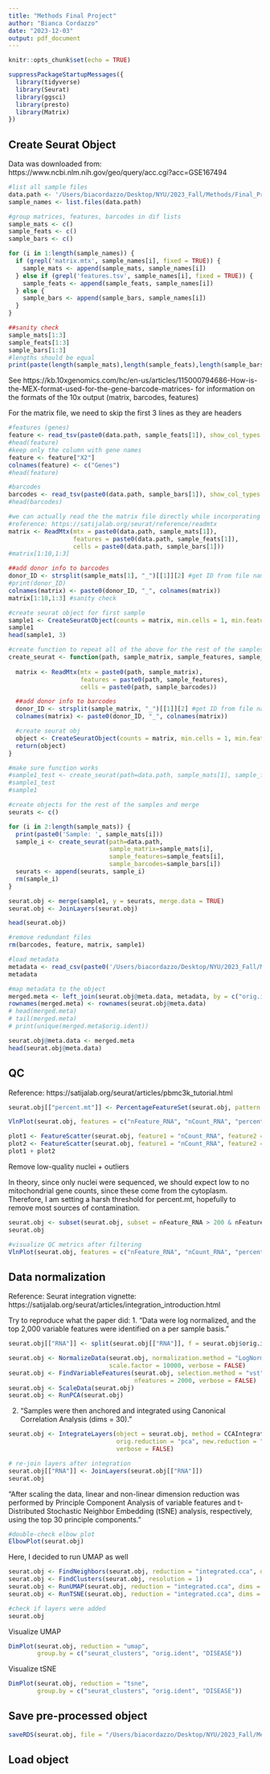 ```yaml
---
title: "Methods Final Project"
author: "Bianca Cordazzo"
date: "2023-12-03"
output: pdf_document
---
```


```r
knitr::opts_chunk$set(echo = TRUE)
```

```r
suppressPackageStartupMessages({
  library(tidyverse)
  library(Seurat)
  library(ggsci)
  library(presto)
  library(Matrix)
})
```

## Create Seurat Object

Data was downloaded from: https://www.ncbi.nlm.nih.gov/geo/query/acc.cgi?acc=GSE167494

```r
#list all sample files
data.path <- '/Users/biacordazzo/Desktop/NYU/2023_Fall/Methods/Final_Project/GSE167494_RAW/'
sample_names <- list.files(data.path)

#group matrices, features, barcodes in dif lists
sample_mats <- c()
sample_feats <- c()
sample_bars <- c()

for (i in 1:length(sample_names)) {
  if (grepl('matrix.mtx', sample_names[i], fixed = TRUE)) {
    sample_mats <- append(sample_mats, sample_names[i])
  } else if (grepl('features.tsv', sample_names[i], fixed = TRUE)) {
    sample_feats <- append(sample_feats, sample_names[i])
  } else {
    sample_bars <- append(sample_bars, sample_names[i])
  }
}

##sanity check
sample_mats[1:3]
sample_feats[1:3]
sample_bars[1:3]
#lengths should be equal
print(paste(length(sample_mats),length(sample_feats),length(sample_bars)))
```

See https://kb.10xgenomics.com/hc/en-us/articles/115000794686-How-is-the-MEX-format-used-for-the-gene-barcode-matrices- for information on the formats of the 10x output (matrix, barcodes, features)

For the matrix file, we need to skip the first 3 lines as they are headers

```r
#features (genes)
feature <- read_tsv(paste0(data.path, sample_feats[1]), show_col_types = FALSE, col_names = FALSE)
#head(feature)   
#keep only the column with gene names
feature <- feature["X2"]
colnames(feature) <- c("Genes")
#head(feature)

#barcodes 
barcodes <- read_tsv(paste0(data.path, sample_bars[1]), show_col_types = FALSE, col_names = FALSE)
#head(barcodes)

#we can actually read the the matrix file directly while incorporating both features + barcodes
#reference: https://satijalab.org/seurat/reference/readmtx
matrix <- ReadMtx(mtx = paste0(data.path, sample_mats[1]), 
                  features = paste0(data.path, sample_feats[1]),
                  cells = paste0(data.path, sample_bars[1]))
#matrix[1:10,1:3]

##add donor info to barcodes
donor_ID <- strsplit(sample_mats[1], "_")[[1]][2] #get ID from file name
#print(donor_ID)
colnames(matrix) <- paste0(donor_ID, "_", colnames(matrix))
matrix[1:10,1:3] #sanity check
```



```r
#create seurat object for first sample
sample1 <- CreateSeuratObject(counts = matrix, min.cells = 1, min.features = 1)
sample1
head(sample1, 3)
```

```r
#create function to repeat all of the above for the rest of the samples
create_seurat <- function(path, sample_matrix, sample_features, sample_barcodes) {
  
  matrix <- ReadMtx(mtx = paste0(path, sample_matrix), 
                    features = paste0(path, sample_features),
                    cells = paste0(path, sample_barcodes))

  ##add donor info to barcodes
  donor_ID <- strsplit(sample_matrix, "_")[[1]][2] #get ID from file name
  colnames(matrix) <- paste0(donor_ID, "_", colnames(matrix))

  #create seurat obj
  object <- CreateSeuratObject(counts = matrix, min.cells = 1, min.features = 1)
  return(object)
}
```

```r
#make sure function works
#sample1_test <- create_seurat(path=data.path, sample_mats[1], sample_feats[1], sample_bars[1])
#sample1_test
#sample1
```

```r
#create objects for the rest of the samples and merge
seurats <- c()

for (i in 2:length(sample_mats)) {
  print(paste0('Sample: ', sample_mats[i]))
  sample_i <- create_seurat(path=data.path, 
                            sample_matrix=sample_mats[i], 
                            sample_features=sample_feats[i], 
                            sample_barcodes=sample_bars[i])
  seurats <- append(seurats, sample_i)
  rm(sample_i)
}

seurat.obj <- merge(sample1, y = seurats, merge.data = TRUE)
seurat.obj <- JoinLayers(seurat.obj)
```

```r
head(seurat.obj)
```


```r
#remove redundant files
rm(barcodes, feature, matrix, sample1)
```

```r
#load metadata 
metadata <- read_csv(paste0('/Users/biacordazzo/Desktop/NYU/2023_Fall/Methods/Final_Project/metatada.csv'), show_col_types=FALSE)
metadata
```

```r
#map metadata to the object
merged.meta <- left_join(seurat.obj@meta.data, metadata, by = c("orig.ident"="DONOR_NUMBER"))
rownames(merged.meta) <- rownames(seurat.obj@meta.data)
# head(merged.meta)
# tail(merged.meta)
# print(unique(merged.meta$orig.ident))

seurat.obj@meta.data <- merged.meta
head(seurat.obj@meta.data)
```

## QC

Reference: https://satijalab.org/seurat/articles/pbmc3k_tutorial.html

```r
seurat.obj[["percent.mt"]] <- PercentageFeatureSet(seurat.obj, pattern = "^MT-")
```

```r
VlnPlot(seurat.obj, features = c("nFeature_RNA", "nCount_RNA", "percent.mt"), ncol = 3)
```

```r
plot1 <- FeatureScatter(seurat.obj, feature1 = "nCount_RNA", feature2 = "percent.mt")
plot2 <- FeatureScatter(seurat.obj, feature1 = "nCount_RNA", feature2 = "nFeature_RNA")
plot1 + plot2
```

Remove low-quality nuclei + outliers

In theory, since only nuclei were sequenced, we should expect low to no mitochondrial gene counts, since these come from the cytoplasm. Therefore, I am setting a harsh threshold for percent.mt, hopefully to remove most sources of contamination.

```r
seurat.obj <- subset(seurat.obj, subset = nFeature_RNA > 200 & nFeature_RNA < 3000 & percent.mt < 1)
seurat.obj

#visualize QC metrics after filtering
VlnPlot(seurat.obj, features = c("nFeature_RNA", "nCount_RNA", "percent.mt"), ncol = 3)
```

## Data normalization

Reference: Seurat integration vignette: https://satijalab.org/seurat/articles/integration_introduction.html

Try to reproduce what the paper did:
1. "Data were log normalized, and the top 2,000 variable features were identified on a per sample basis."

```r
seurat.obj[["RNA"]] <- split(seurat.obj[["RNA"]], f = seurat.obj$orig.ident)

seurat.obj <- NormalizeData(seurat.obj, normalization.method = "LogNormalize", 
                            scale.factor = 10000, verbose = FALSE)
seurat.obj <- FindVariableFeatures(seurat.obj, selection.method = "vst", 
                                   nfeatures = 2000, verbose = FALSE)
seurat.obj <- ScaleData(seurat.obj)
seurat.obj <- RunPCA(seurat.obj)
```

2. "Samples were then anchored and integrated using Canonical Correlation Analysis (dims = 30)."

```r
seurat.obj <- IntegrateLayers(object = seurat.obj, method = CCAIntegration, 
                              orig.reduction = "pca", new.reduction = "integrated.cca", 
                              verbose = FALSE)

# re-join layers after integration
seurat.obj[["RNA"]] <- JoinLayers(seurat.obj[["RNA"]])
seurat.obj
```

"After scaling the data, linear and non-linear dimension reduction was performed by Principle Component Analysis of variable features and t-Distributed Stochastic Neighbor Embedding (tSNE) analysis, respectively, using the top 30 principle components."

```r
#double-check elbow plot
ElbowPlot(seurat.obj)
```

Here, I decided to run UMAP as well

```r
seurat.obj <- FindNeighbors(seurat.obj, reduction = "integrated.cca", dims = 1:30)
seurat.obj <- FindClusters(seurat.obj, resolution = 1)
seurat.obj <- RunUMAP(seurat.obj, reduction = "integrated.cca", dims = 1:30)
seurat.obj <- RunTSNE(seurat.obj, reduction = "integrated.cca", dims = 1:30)
```

```r
#check if layers were added
seurat.obj
```

Visualize UMAP

```r
DimPlot(seurat.obj, reduction = "umap", 
        group.by = c("seurat_clusters", "orig.ident", "DISEASE"))
```

Visualize tSNE

```r
DimPlot(seurat.obj, reduction = "tsne", 
        group.by = c("seurat_clusters", "orig.ident", "DISEASE"))
```

## Save pre-processed object

```r
saveRDS(seurat.obj, file = "/Users/biacordazzo/Desktop/NYU/2023_Fall/Methods/Final_Project/processed_data.rds")
```

## Load object

```r

```

